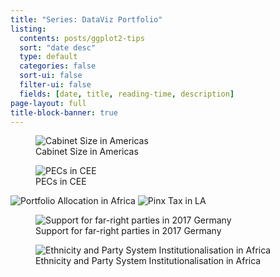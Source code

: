 ---
title: "Series: DataViz Portfolio"
listing:
  contents: posts/ggplot2-tips
  sort: "date desc"
  type: default
  categories: false
  sort-ui: false
  filter-ui: false
  fields: [date, title, reading-time, description]
page-layout: full
title-block-banner: true
---
::: {layout-nrow=3}
![Cabinet Size in Americas](cabbarbie.png)


![PECs in CEE](CEEPEC.png)

![Portfolio Allocation in Africa](presafrica.png)
![Pinx Tax in LA](pinktax.png)

![Support for far-right parties in 2017 Germany](ge.png)


![Ethnicity and Party System Institutionalisation in Africa](ethnicpsiafrica.png)


:::